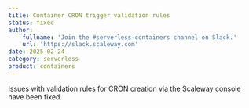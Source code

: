 ```yaml
---
title: Container CRON trigger validation rules
status: fixed
author:
    fullname: 'Join the #serverless-containers channel on Slack.'
    url: 'https://slack.scaleway.com'
date: 2025-02-24
category: serverless
product: containers
---
```


Issues with validation rules for CRON creation via the Scaleway [console](https://console.scaleway.com/) have been fixed.

